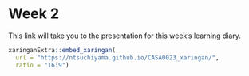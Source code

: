 # Week 2 {.unnumbered}

This link will take you to the presentation for this week's learning diary.

```r
xaringanExtra::embed_xaringan(
  url = "https://ntsuchiyama.github.io/CASA0023_xaringan/",
  ratio = "16:9")
```
